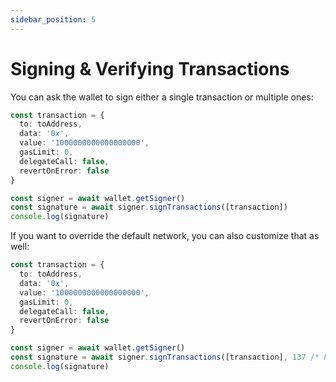 ```yaml
---
sidebar_position: 5
---
```


# Signing & Verifying Transactions

You can ask the wallet to sign either a single transaction or multiple ones:

```ts
const transaction = {
  to: toAddress,
  data: '0x',
  value: '1000000000000000000',
  gasLimit: 0,
  delegateCall: false,
  revertOnError: false
}

const signer = await wallet.getSigner()
const signature = await signer.signTransactions([transaction])
console.log(signature)
```

If you want to override the default network, you can also customize that as well:

```ts
const transaction = {
  to: toAddress,
  data: '0x',
  value: '1000000000000000000',
  gasLimit: 0,
  delegateCall: false,
  revertOnError: false
}

const signer = await wallet.getSigner()
const signature = await signer.signTransactions([transaction], 137 /* Polygon */)
console.log(signature)
```
